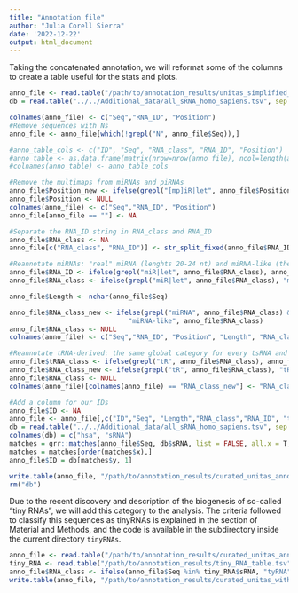 ```yaml
---
title: "Annotation file"
author: "Julia Corell Sierra"
date: '2022-12-22'
output: html_document
---
```


Taking the concatenated annotation, we will reformat some of the columns to create a table useful for the stats and plots.

```r
anno_file <- read.table("/path/to/annotation_results/unitas_simplified_annnotation/unitas_complete_anno.txt", sep ="\t", header = FALSE)
db = read.table("../../Additional_data/all_sRNA_homo_sapiens.tsv", sep = "\t", stringsAsFactors = FALSE) #db output of the in-house script

colnames(anno_file) <- c("Seq","RNA_ID", "Position")
#Remove sequences with Ns
anno_file <- anno_file[which(!grepl("N", anno_file$Seq)),]

#anno_table_cols <- c("ID", "Seq", "RNA_class", "RNA_ID", "Position")
#anno_table <- as.data.frame(matrix(nrow=nrow(anno_file), ncol=length(anno_table_cols)))
#colnames(anno_table) <- anno_table_cols

#Remove the multimaps from miRNAs and piRNAs
anno_file$Position_new <- ifelse(grepl("[mp]iR|let", anno_file$Position), NA, anno_file$Position)
anno_file$Position <- NULL
colnames(anno_file) <- c("Seq","RNA_ID", "Position")
anno_file[anno_file == ""] <- NA

#Separate the RNA_ID string in RNA_class and RNA_ID
anno_file$RNA_class <- NA
anno_file[c("RNA_class", "RNA_ID")] <- str_split_fixed(anno_file$RNA_ID, "\\||:", 2)

#Reannotate miRNAs: "real" miRNA (lenghts 20-24 nt) and miRNA-like (the rest)
anno_file$RNA_ID <- ifelse(grepl("miR|let", anno_file$RNA_class), anno_file$RNA_class, anno_file$RNA_ID)
anno_file$RNA_class <- ifelse(grepl("miR|let", anno_file$RNA_class), "miRNA", anno_file$RNA_class)

anno_file$Length <- nchar(anno_file$Seq)

anno_file$RNA_class_new <- ifelse(grepl("miRNA", anno_file$RNA_class) & (anno_file$Length < 20 | anno_file$Length > 24),
                              "miRNA-like", anno_file$RNA_class)
anno_file$RNA_class <- NULL
colnames(anno_file) <- c("Seq","RNA_ID", "Position", "Length", "RNA_class")

#Reannotate tRNA-derived: the same global category for every tsRNA and new column for tsRNA class
anno_file$tRNA_class <- ifelse(grepl("tR", anno_file$RNA_class), anno_file$RNA_class, NA)
anno_file$RNA_class_new <- ifelse(grepl("tR", anno_file$RNA_class), "tRNA-derived", anno_file$RNA_class)
anno_file$RNA_class <- NULL
colnames(anno_file)[colnames(anno_file) == "RNA_class_new"] <- "RNA_class"

#Add a column for our IDs
anno_file$ID <- NA
anno_file <- anno_file[,c("ID","Seq", "Length","RNA_class","RNA_ID", "tRNA_class", "Position")]
db = read.table("../../Additional_data/all_sRNA_homo_sapiens.tsv", sep = "\t", stringsAsFactors = FALSE)
colnames(db) = c("hsa", "sRNA")
matches = grr::matches(anno_file$Seq, db$sRNA, list = FALSE, all.x = T, all.y = F)
matches = matches[order(matches$x),]
anno_file$ID = db[matches$y, 1]

write.table(anno_file, "/path/to/annotation_results/curated_unitas_annotation.tsv", sep="\t", row.names = FALSE)
rm("db")
```

Due to the recent discovery and description of the biogenesis of so-called "tiny RNAs", we will add this category to the analysis. The criteria followed to classify this sequences as tinyRNAs is explained in the section of Material and Methods, and the code is available in the subdirectory inside the current directory `tinyRNAs`.

```r
anno_file <- read.table("/path/to/annotation_results/curated_unitas_annotation.tsv", sep="\t", header=TRUE)
tiny_RNA <- read.table("/path/to/annotation_results/tiny_RNA_table.tsv", sep="\t", header=TRUE)
anno_file$RNA_class <- ifelse(anno_file$Seq %in% tiny_RNA$sRNA, "tyRNA", anno_file$RNA_class)
write.table(anno_file, "/path/to/annotation_results/curated_unitas_withtiny_annotation.tsv", sep="\t", row.names = FALSE)
```

